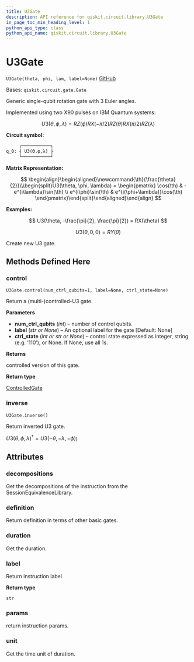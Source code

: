 ```yaml
---
title: U3Gate
description: API reference for qiskit.circuit.library.U3Gate
in_page_toc_min_heading_level: 1
python_api_type: class
python_api_name: qiskit.circuit.library.U3Gate
---
```


# U3Gate

<span id="qiskit.circuit.library.U3Gate" />

`U3Gate(theta, phi, lam, label=None)` [GitHub](https://github.com/qiskit/qiskit/tree/stable/0.18/qiskit/circuit/library/standard_gates/u3.py "view source code")

Bases: `qiskit.circuit.gate.Gate`

Generic single-qubit rotation gate with 3 Euler angles.

Implemented using two X90 pulses on IBM Quantum systems:

$$
U3(\theta, \phi, \lambda) =
    RZ(\phi) RX(-\pi/2) RZ(\theta) RX(\pi/2) RZ(\lambda)
$$

**Circuit symbol:**

```python
     ┌───────────┐
q_0: ┤ U3(ϴ,φ,λ) ├
     └───────────┘
```

**Matrix Representation:**

$$
 \begin{align}\begin{aligned}\newcommand{\th}{\frac{\theta}{2}}\\\begin{split}U3(\theta, \phi, \lambda) =
    \begin{pmatrix}
        \cos(\th)          & -e^{i\lambda}\sin(\th) \\
        e^{i\phi}\sin(\th) & e^{i(\phi+\lambda)}\cos(\th)
    \end{pmatrix}\end{split}\end{aligned}\end{align} 
$$

**Examples:**

$$
U3(\theta, -\frac{\pi}{2}, \frac{\pi}{2}) = RX(\theta)
$$

$$
U3(\theta, 0, 0) = RY(\theta)
$$

Create new U3 gate.

## Methods Defined Here

### control

<span id="qiskit.circuit.library.U3Gate.control" />

`U3Gate.control(num_ctrl_qubits=1, label=None, ctrl_state=None)`

Return a (multi-)controlled-U3 gate.

**Parameters**

*   **num\_ctrl\_qubits** (*int*) – number of control qubits.
*   **label** (*str or None*) – An optional label for the gate \[Default: None]
*   **ctrl\_state** (*int or str or None*) – control state expressed as integer, string (e.g. ‘110’), or None. If None, use all 1s.

**Returns**

controlled version of this gate.

**Return type**

[ControlledGate](qiskit.circuit.ControlledGate "qiskit.circuit.ControlledGate")

### inverse

<span id="qiskit.circuit.library.U3Gate.inverse" />

`U3Gate.inverse()`

Return inverted U3 gate.

$U3(\theta,\phi,\lambda)^{\dagger} =U3(-\theta,-\lambda,-\phi)$)

## Attributes

<span id="qiskit.circuit.library.U3Gate.decompositions" />

### decompositions

Get the decompositions of the instruction from the SessionEquivalenceLibrary.

<span id="qiskit.circuit.library.U3Gate.definition" />

### definition

Return definition in terms of other basic gates.

<span id="qiskit.circuit.library.U3Gate.duration" />

### duration

Get the duration.

<span id="qiskit.circuit.library.U3Gate.label" />

### label

Return instruction label

**Return type**

`str`

<span id="qiskit.circuit.library.U3Gate.params" />

### params

return instruction params.

<span id="qiskit.circuit.library.U3Gate.unit" />

### unit

Get the time unit of duration.

